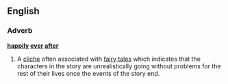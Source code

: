 ==English==
{{rfc|needs a better definition}}
===Adverb===
'''[[happily]] [[ever]] [[after]]'''

# A [[cliche]] often associated with [[fairy tale]]s which indicates that the characters in the story are unrealistically going without problems for the rest of their lives once the events of the story end.